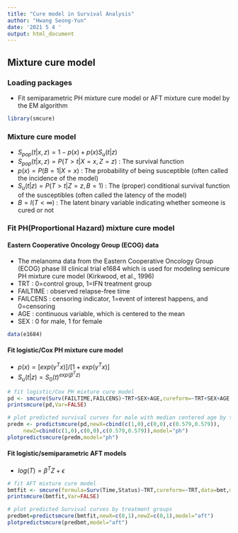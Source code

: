 ```yaml
---
title: "Cure model in Survival Analysis"
author: "Hwang Seong-Yun"
date: '2021 5 4 '
output: html_document
---
```


## Mixture cure model

### Loading packages
- Fit semiparametric PH mixture cure model or AFT mixture cure model by the EM algorithm

```r
library(smcure)
```

### Mixture cure model
- $S_{pop}(t|x,z)=1-p(x)+p(x)S_{u}(t|z)$  
- $S_{pop}(t|x,z)=P(T>t|X=x,Z=z)$ : The survival function 
- $p(x)=P(B=1|X=x)$ : The probability of being susceptible (often called the incidence of the model) 
- $S_{u}(t|z)=P(T>t|Z=z,B=1)$ : The (proper) conditional survival function of the susceptibles (often called the latency of the model)
- $B=I(T<\infty)$ : The latent binary variable indicating whether someone is cured or not 

### Fit PH(Proportional Hazard) mixture cure model

#### Eastern Cooperative Oncology Group (ECOG) data
- The melanoma data from the Eastern Cooperative Oncology Group (ECOG) phase III clinical trial e1684 which is used for modeling semicure PH mixture cure model (Kirkwood, et al., 1996)
- TRT : 0=control group, 1=IFN treatment group 
- FAILTIME : observed relapse-free time
- FAILCENS : censoring indicator, 1=event of interest happens, and 0=censoring
- AGE : continuous variable, which is centered to the mean
- SEX : 0 for male, 1 for female

```r
data(e1684)
```

#### Fit logistic/Cox PH mixture cure model
- $p(x)=[exp(\gamma^{T}x)]/[1+exp(\gamma^{T}x)]$
- $S_{u}(t|z)=S_{0}(t)^{exp(\beta^{T}z)}$

```r
# fit logistic/Cox PH mixture cure model
pd <- smcure(Surv(FAILTIME,FAILCENS)~TRT+SEX+AGE,cureform=~TRT+SEX+AGE,data=e1684,model="ph",link="logit",Var=FALSE)
printsmcure(pd,Var=FALSE)
```

```r
# plot predicted survival curves for male with median centered age by treatment groups
predm <- predictsmcure(pd,newX=cbind(c(1,0),c(0,0),c(0.579,0.579)),
     newZ=cbind(c(1,0),c(0,0),c(0.579,0.579)),model="ph")
plotpredictsmcure(predm,model="ph")
```

#### Fit logistic/semiparametric AFT models
- $log(T)=\beta^{T}Z+\epsilon$

```r
# fit AFT mixture cure model
bmtfit <- smcure(formula=Surv(Time,Status)~TRT,cureform=~TRT,data=bmt,model="aft",Var=FALSE)
printsmcure(bmtfit,Var=FALSE)
```

```r
# plot predicted Survival curves by treatment groups
predbmt=predictsmcure(bmtfit,newX=c(0,1),newZ=c(0,1),model="aft")
plotpredictsmcure(predbmt,model="aft")
```

